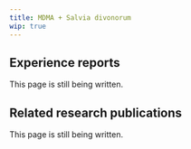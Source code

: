---
title: MDMA + Salvia divonorum
wip: true
---

## Experience reports

This page is still being written.

## Related research publications

This page is still being written.

